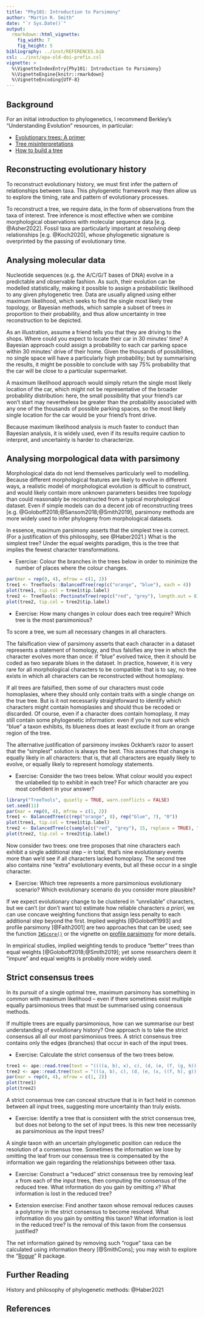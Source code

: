 ```yaml
---
title: "Phy101: Introduction to Parsimony"
author: "Martin R. Smith"
date: "`r Sys.Date()`"
output:
  rmarkdown::html_vignette:
    fig_width: 7
    fig_height: 5
bibliography: ../inst/REFERENCES.bib
csl: ../inst/apa-old-doi-prefix.csl
vignette: >
  %\VignetteIndexEntry{Phy101: Introduction to Parsimony}
  %\VignetteEngine{knitr::rmarkdown}
  %\VignetteEncoding{UTF-8}
---
```


## Background ##

For an initial introduction to phylogenetics, I recommend Berkley's
"Understanding Evolution" resources, in particular:

- [Evolutionary trees: A primer](
https://evolution.berkeley.edu/the-tree-room/evolutionary-trees-a-primer/)
- [Tree misinterpretations](
  https://evolution.berkeley.edu/the-tree-room/tree-misinterpretations/)
- [How to build a tree](
  https://evolution.berkeley.edu/the-tree-room/how-to-build-a-tree/)


## Reconstructing evolutionary history ##

To reconstruct evolutionary history, we must first infer the pattern of
relationships between taxa.  This phylogenetic framework may then allow us to
explore the timing, rate and pattern of evolutionary processes.

To reconstruct a tree, we require data, in the form of observations from the
taxa of interest. Tree inference is most effective when we combine
morphological observations with molecular sequence data [e.g. @Asher2022].
Fossil taxa are particularly important at resolving deep relationships
[e.g. @Koch2020], whose phylogenetic signature is overprinted by the passing of
evolutionary time.


## Analysing molecular data ##

Nucleotide sequences (e.g. the A/C/G/T bases of DNA) evolve in a predictable and
observable fashion.  As such, their evolution can be modelled statistically,
making it possible to assign a probabilistic likelihood to any given
phylogenetic tree. Data are usually aligned using either maximum likelihood,
which seeks to find the single most likely tree topology, or Bayesian methods,
which sample a subset of trees in proportion to their probability, and thus
allow uncertainty in tree reconstruction to be depicted.

As an illustration, assume a friend tells you that they are driving to the
shops.  Where could you expect to locate their car in 30 minutes' time?
A Bayesian approach could assign a probability to each car parking space within
30 minutes' drive of their home. Given the thousands of possibilities, no single
space will have a particularly high probability; but by summarising the results,
it might be possible to conclude with say 75% probability that the car will be
close to a particular supermarket.

A maximum likelihood approach would simply return the single most likely
location of the car, which might not be representative of the broader
probability distribution: 
here, the small possibility that your friend's car won't start may nevertheless
be greater than the probability associated with any one of the thousands of
possible parking spaces, so the most likely single location for the
car would be your friend's front drive.

Because maximum likelihood analysis is much faster to conduct than Bayesian
analysis, it is widely used, even if its results require caution to interpret,
and uncertainty is harder to characterize.


## Analysing morpological data with parsimony ##

Morphological data do not lend themselves particularly well to modelling.
Because different morphological features are likely to evolve in different ways,
a realistic model of morphological evolution is difficult to construct, and
would likely contain more unknown parameters besides tree topology than could
reasonably be reconstructed from a typical morphological dataset.
Even if simple models can do a decent job of reconstructing trees
[e.g. @Goloboff2018;@Sansom2018;@Smith2019], parsimony methods are more
widely used to infer phylogeny from morphological datasets.

In essence, maximum parsimony asserts that the simplest tree is correct.
(For a justification of this philosophy, see @Haber2021.)
What is the simplest tree? Under the equal weights paradigm, this is the tree
that implies the fewest character transformations.

- Exercise: Colour the branches in the trees below in order to minimize the
  number of places where the colour changes.

```r
par(mar = rep(0, 4), mfrow = c(1, 2))
tree1 <- TreeTools::BalancedTree(rep(c("orange", "blue"), each = 4))
plot(tree1, tip.col = tree1$tip.label)
tree2 <- TreeTools::PectinateTree(rep(c("red", "grey"), length.out = 8))
plot(tree2, tip.col = tree2$tip.label)
```

- Exercise: How many changes in colour does each tree require?  Which tree is
  the most parsimonious?
  
To score a tree, we sum all necessary changes in all characters.

The falsification view of parsimony asserts that each character in a dataset
represents a statement of homology, and thus falsifies any tree in which the
character evolves more than once: if "blue" evolved twice, then it should be
coded as two separate blues in the dataset.
In practice, however, it is very rare for all morphological characters to be
compatible: that is to say, no tree exists in which all characters can be
reconstructed without homoplasy.

If all trees are falsified, then some of our characters must code homoplasies,
where they should only contain traits with a single change on the true tree.
But is it not necessarily straightforward to identify which characters might 
contain homoplasies and should thus be recoded or discarded.
Of course, even if a character does contain homoplasy, it may still
contain some phylogenetic information: even if you're not sure which "blue" a
taxon exhibits, its blueness does at least exclude it from an orange region
of the tree.

The alternative justification of parsimony invokes Ockham's razor to assert
that the "simplest" solution is always the best.
This assumes that change is equally likely in all characters: that is, that
all characters are equally likely to evolve, or equally likely to represent
homology statements.

- Exercise: Consider the two trees below.  What colour would you expect the
  unlabelled tip to exhibit in each tree?  For which character are you most
  confident in your answer?


```r
library("TreeTools", quietly = TRUE, warn.conflicts = FALSE)
set.seed(11)
par(mar = rep(0, 4), mfrow = c(1, 2))
tree1 <- BalancedTree(c(rep("orange", 8), rep("blue", 7), "0"))
plot(tree1, tip.col = tree1$tip.label)
tree2 <- BalancedTree(c(sample(c("red", "grey"), 15, replace = TRUE), "0"))
plot(tree2, tip.col = tree2$tip.label)
```


Now consider two trees: one tree proposes that nine characters each exhibit
a single additional step – in total, that's nine evolutionary events more than
we'd see if all characters lacked homoplasy.
The second tree also contains nine "extra" evolutionary events, but all these
occur in a single character.

- Exercise: Which tree represents a more parsimonious evolutionary scenario?
  Which evolutionary scenario do you consider more plausible?


If we expect evolutionary change to be clustered in "unreliable" characters,
but we can't (or don't want to) estimate how reliable characters _a priori_,
we can use concave weighting functions that assign less penalty to each
additional step beyond the first.
Implied weights [@Goloboff1993] and profile parsimony [@Faith2001]
are two approaches that can be used; see the function [`IWScore()`](
https://ms609.github.io/TreeSearch/reference/TreeLength.html) or the 
vignette on [profile parsimony](
https://ms609.github.io/TreeSearch/articles/profile.html) for more details.

In empirical studies, implied weighting tends to produce "better" trees than
equal weights [@Goloboff2018;@Smith2019]; yet some researchers deem it "impure"
and equal weights is probably more widely used.


## Strict consensus trees ##

In its pursuit of a single optimal tree, maximum parsimony has something in
common with maximum likelihood -- even if there sometimes exist multiple
equally parsimonious trees that must be summarised using consensus methods.

If multiple trees are equally parsimonious, how can we summarise our 
best understanding of evolutionary history?
One approach is to take the strict consensus all all our most parsimonious
trees.
A strict consensus tree contains only the edges (branches) that occur in each
of the input trees.

- Exercise: Calculate the strict consensus of the two trees below.

```r
tree1 <- ape::read.tree(text = "((((a, b), x), c), (d, (e, (f, (g, h)))));")
tree2 <- ape::read.tree(text = "(((a, b), c), (d, (e, (x, ((f, h), g)))));")
par(mar = rep(0, 4), mfrow = c(1, 2))
plot(tree1)
plot(tree2)
```

A strict consensus tree can conceal structure that is in fact held in common
between all input trees, suggesting more uncertainty than truly exists.

- Exercise: Identify a tree that is consistent with the strict consensus
  tree, but does not belong to the set of input trees.  Is this new tree
  necessarily as parsimonious as the input trees?

A single taxon with an uncertain phylogenetic position can reduce the resolution
of a consensus tree.  Sometimes the information we lose by omitting the leaf
from our consensus tree is compensated by the information we gain regarding the
relationships between other taxa.

- Exercise: Construct a "reduced" strict consensus tree by removing leaf _x_
  from each of the input trees, then computing the consensus of the reduced
  tree.
  What information do you gain by omitting _x_?
  What information is lost in the reduced tree?
  
- Extension exercise: Find another taxon whose removal reduces causes a
  polytomy in the strict consensus to become resolved.
  What information do you gain by omitting this taxon?
  What information is lost in the reduced tree?
  Is the removal of this taxon from the consensus justified?
  
The net information gained by removing such "rogue" taxa can be calculated
using information theory [@SmithCons]; you may wish to explore the "[Rogue](
https://ms609.github.io/Rogue/)" R package.


## Further Reading ##

History and philosophy of phylogenetic methods: @Haber2021

## References ##
